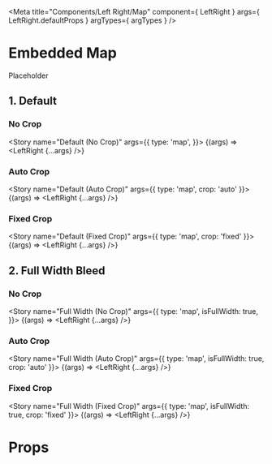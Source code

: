 
<Meta
    title="Components/Left Right/Map"
    component={ LeftRight }
    args={ LeftRight.defaultProps }
    argTypes={ argTypes }
/>

# Embedded Map

Placeholder

## 1. Default

### No Crop

<Story
    name="Default (No Crop)"
    args={{
        type: 'map',
    }}>
    {(args) => <LeftRight {...args} />}
</Story>

### Auto Crop

<Story
    name="Default (Auto Crop)"
    args={{
        type: 'map',
        crop: 'auto'
    }}>
    {(args) => <LeftRight {...args} />}
</Story>

### Fixed Crop

<Story
    name="Default (Fixed Crop)"
    args={{
        type: 'map',
        crop: 'fixed'
    }}>
    {(args) => <LeftRight {...args} />}
</Story>

## 2. Full Width Bleed

### No Crop

<Story
    name="Full Width (No Crop)"
    args={{
        type: 'map',
        isFullWidth: true,
    }}>
    {(args) => <LeftRight {...args} />}
</Story>

### Auto Crop

<Story
    name="Full Width (Auto Crop)"
    args={{
        type: 'map',
        isFullWidth: true,
        crop: 'auto'
    }}>
    {(args) => <LeftRight {...args} />}
</Story>

### Fixed Crop

<Story
    name="Full Width (Fixed Crop)"
    args={{
        type: 'map',
        isFullWidth: true,
        crop: 'fixed'
    }}>
    {(args) => <LeftRight {...args} />}
</Story>

# Props

<ArgsTable of={LeftRight} />